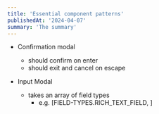 ---
title: 'Essential component patterns'
publishedAt: '2024-04-07'
summary: 'The summary'
---

- Confirmation modal
  - should confirm on enter
  - should exit and cancel on escape

- Input Modal
  - takes an array of field types
    - e.g. [FIELD-TYPES.RICH_TEXT_FIELD, ]